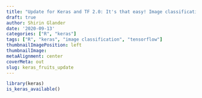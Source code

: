 ```yaml
---
title: "Update for Keras and TF 2.0: It's that easy! Image classification with keras in roughly 100 lines of code."
draft: true
author: Shirin Glander
date: '2020-09-13'
categories: ["R", "keras"]
tags: ["R", "keras", "image classification", "tensorflow"]
thumbnailImagePosition: left
thumbnailImage: 
metaAlignment: center
coverMeta: out
slug: keras_fruits_update
---
```



```r
library(keras)
is_keras_available()
```





